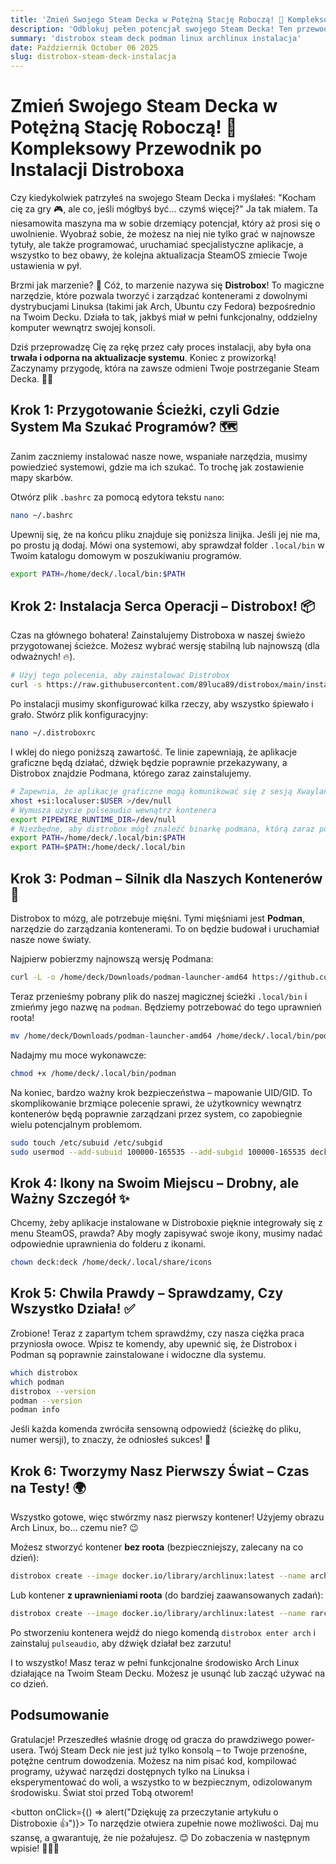 ```yaml
---
title: 'Zmień Swojego Steam Decka w Potężną Stację Roboczą! 🚀 Kompleksowy Przewodnik po Instalacji Distroboxa'
description: 'Odblokuj pełen potencjał swojego Steam Decka! Ten przewodnik krok po kroku pokaże Ci, jak zainstalować Distrobox i Podman, aby uruchamiać dowolne dystrybucje Linuksa i zamienić konsolę w prawdziwe centrum deweloperskie.'
summary: 'distrobox steam deck podman linux archlinux instalacja'
date: Październik October 06 2025
slug: distrobox-steam-deck-instalacja
---
```


# Zmień Swojego Steam Decka w Potężną Stację Roboczą! 🚀 Kompleksowy Przewodnik po Instalacji Distroboxa

Czy kiedykolwiek patrzyłeś na swojego Steam Decka i myślałeś: "Kocham cię za gry 🎮, ale co, jeśli mógłbyś być... czymś więcej?" Ja tak miałem. Ta niesamowita maszyna ma w sobie drzemiący potencjał, który aż prosi się o uwolnienie. Wyobraź sobie, że możesz na niej nie tylko grać w najnowsze tytuły, ale także programować, uruchamiać specjalistyczne aplikacje, a wszystko to bez obawy, że kolejna aktualizacja SteamOS zmiecie Twoje ustawienia w pył.

Brzmi jak marzenie? 🤯 Cóż, to marzenie nazywa się **Distrobox**! To magiczne narzędzie, które pozwala tworzyć i zarządzać kontenerami z dowolnymi dystrybucjami Linuksa (takimi jak Arch, Ubuntu czy Fedora) bezpośrednio na Twoim Decku. Działa to tak, jakbyś miał w pełni funkcjonalny, oddzielny komputer wewnątrz swojej konsoli.

Dziś przeprowadzę Cię za rękę przez cały proces instalacji, aby była ona **trwała i odporna na aktualizacje systemu**. Koniec z prowizorką! Zaczynamy przygodę, która na zawsze odmieni Twoje postrzeganie Steam Decka. 🐧✨

## Krok 1: Przygotowanie Ścieżki, czyli Gdzie System Ma Szukać Programów? 🗺️

Zanim zaczniemy instalować nasze nowe, wspaniałe narzędzia, musimy powiedzieć systemowi, gdzie ma ich szukać. To trochę jak zostawienie mapy skarbów.

Otwórz plik `.bashrc` za pomocą edytora tekstu `nano`:

```bash
nano ~/.bashrc
```

Upewnij się, że na końcu pliku znajduje się poniższa linijka. Jeśli jej nie ma, po prostu ją dodaj. Mówi ona systemowi, aby sprawdzał folder `.local/bin` w Twoim katalogu domowym w poszukiwaniu programów.

```bash
export PATH=/home/deck/.local/bin:$PATH
```

## Krok 2: Instalacja Serca Operacji – Distrobox! 📦

Czas na głównego bohatera! Zainstalujemy Distroboxa w naszej świeżo przygotowanej ścieżce. Możesz wybrać wersję stabilną lub najnowszą (dla odważnych! 🔥).

```bash
# Użyj tego polecenia, aby zainstalować Distrobox
curl -s https://raw.githubusercontent.com/89luca89/distrobox/main/install | sh -s -- --prefix $HOME/.local
```

Po instalacji musimy skonfigurować kilka rzeczy, aby wszystko śpiewało i grało. Stwórz plik konfiguracyjny:

```bash
nano ~/.distroboxrc
```

I wklej do niego poniższą zawartość. Te linie zapewniają, że aplikacje graficzne będą działać, dźwięk będzie poprawnie przekazywany, a Distrobox znajdzie Podmana, którego zaraz zainstalujemy.

```bash
# Zapewnia, że aplikacje graficzne mogą komunikować się z sesją Xwayland
xhost +si:localuser:$USER >/dev/null
# Wymusza użycie pulseaudio wewnątrz kontenera
export PIPEWIRE_RUNTIME_DIR=/dev/null
# Niezbędne, aby distrobox mógł znaleźć binarkę podmana, którą zaraz pobierzemy
export PATH=/home/deck/.local/bin:$PATH
export PATH=$PATH:/home/deck/.local/bin
```

## Krok 3: Podman – Silnik dla Naszych Kontenerów 🐳

Distrobox to mózg, ale potrzebuje mięśni. Tymi mięśniami jest **Podman**, narzędzie do zarządzania kontenerami. To on będzie budował i uruchamiał nasze nowe światy.

Najpierw pobierzmy najnowszą wersję Podmana:

```bash
curl -L -o /home/deck/Downloads/podman-launcher-amd64 https://github.com/89luca89/podman-launcher/releases/download/v0.0.5/podman-launcher-amd64
```

Teraz przenieśmy pobrany plik do naszej magicznej ścieżki `.local/bin` i zmieńmy jego nazwę na `podman`. Będziemy potrzebować do tego uprawnień roota!

```bash
mv /home/deck/Downloads/podman-launcher-amd64 /home/deck/.local/bin/podman
```

Nadajmy mu moce wykonawcze:

```bash
chmod +x /home/deck/.local/bin/podman
```

Na koniec, bardzo ważny krok bezpieczeństwa – mapowanie UID/GID. To skomplikowanie brzmiące polecenie sprawi, że użytkownicy wewnątrz kontenerów będą poprawnie zarządzani przez system, co zapobiegnie wielu potencjalnym problemom.

```bash
sudo touch /etc/subuid /etc/subgid
sudo usermod --add-subuid 100000-165535 --add-subgid 100000-165535 deck
```

## Krok 4: Ikony na Swoim Miejscu – Drobny, ale Ważny Szczegół ✨

Chcemy, żeby aplikacje instalowane w Distroboxie pięknie integrowały się z menu SteamOS, prawda? Aby mogły zapisywać swoje ikony, musimy nadać odpowiednie uprawnienia do folderu z ikonami.

```bash
chown deck:deck /home/deck/.local/share/icons
```

## Krok 5: Chwila Prawdy – Sprawdzamy, Czy Wszystko Działa! ✅

Zrobione! Teraz z zapartym tchem sprawdźmy, czy nasza ciężka praca przyniosła owoce. Wpisz te komendy, aby upewnić się, że Distrobox i Podman są poprawnie zainstalowane i widoczne dla systemu.

```bash
which distrobox
which podman
distrobox --version
podman --version
podman info
```

Jeśli każda komenda zwróciła sensowną odpowiedź (ścieżkę do pliku, numer wersji), to znaczy, że odniosłeś sukces! 🎉

## Krok 6: Tworzymy Nasz Pierwszy Świat – Czas na Testy! 🌍

Wszystko gotowe, więc stwórzmy nasz pierwszy kontener! Użyjemy obrazu Arch Linux, bo... czemu nie? 😉

Możesz stworzyć kontener **bez roota** (bezpieczniejszy, zalecany na co dzień):

```bash
distrobox create --image docker.io/library/archlinux:latest --name arch
```

Lub kontener **z uprawnieniami roota** (do bardziej zaawansowanych zadań):

```bash
distrobox create --image docker.io/library/archlinux:latest --name rarch --root
```

Po stworzeniu kontenera wejdź do niego komendą `distrobox enter arch` i zainstaluj `pulseaudio`, aby dźwięk działał bez zarzutu!

I to wszystko! Masz teraz w pełni funkcjonalne środowisko Arch Linux działające na Twoim Steam Decku. Możesz je usunąć lub zacząć używać na co dzień.

## Podsumowanie

Gratulacje! Przeszedłeś właśnie drogę od gracza do prawdziwego power-usera. Twój Steam Deck nie jest już tylko konsolą – to Twoje przenośne, potężne centrum dowodzenia. Możesz na nim pisać kod, kompilować programy, używać narzędzi dostępnych tylko na Linuksa i eksperymentować do woli, a wszystko to w bezpiecznym, odizolowanym środowisku. Świat stoi przed Tobą otworem!

<button onClick={() => alert("Dziękuję za przeczytanie artykułu o Distroboxie 👍")}>
  To narzędzie otwiera zupełnie nowe możliwości. Daj mu szansę, a gwarantuję, że nie pożałujesz. 😊 Do zobaczenia w następnym wpisie! 🧙‍♂️🌟
</button>
